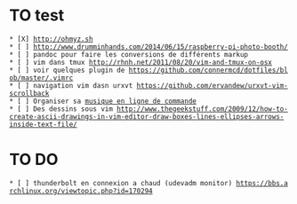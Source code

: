 = TO test =
 * [X] http://ohmyz.sh
 * [ ] http://www.drumminhands.com/2014/06/15/raspberry-pi-photo-booth/
 * [ ] pandoc pour faire les conversions de différents markup
 * [ ] vim dans tmux http://rhnh.net/2011/08/20/vim-and-tmux-on-osx
 * [ ] voir quelques plugin de https://github.com/connermcd/dotfiles/blob/master/.vimrc
 * [ ] navigation vim dasn urxvt https://github.com/ervandew/urxvt-vim-scrollback
 * [ ] Organiser sa [[http://beets.radbox.org/|musique en ligne de commande]]
 * [ ] Des dessins sous vim http://www.thegeekstuff.com/2009/12/how-to-create-ascii-drawings-in-vim-editor-draw-boxes-lines-ellipses-arrows-inside-text-file/

= TO DO =
 * [ ] thunderbolt en connexion a chaud (udevadm monitor) https://bbs.archlinux.org/viewtopic.php?id=170294
